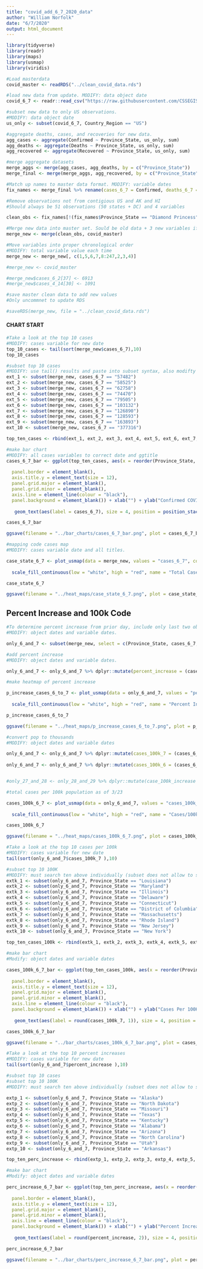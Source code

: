 ```yaml
---
title: "covid_add_6_7_2020_data"
author: "William Norfolk"
date: "6/7/2020"
output: html_document
---
```



```r
library(tidyverse)
library(readr)
library(maps)
library(usmap)
library(viridis)
```

```r
#Load masterdata
covid_master <- readRDS("../clean_covid_data.rds")
```


```r
#load new data from update. MODIFY: data object date
covid_6_7 <- readr::read_csv("https://raw.githubusercontent.com/CSSEGISandData/COVID-19/master/csse_covid_19_data/csse_covid_19_daily_reports/06-07-2020.csv")
```

```r
#subset new data to only US observations. 
#MODIFY: data object date
us_only <- subset(covid_6_7, Country_Region == "US")
```

```r
#aggregate deaths, cases, and recoveries for new data. 
agg_cases <- aggregate(Confirmed ~ Province_State, us_only, sum)
agg_deaths <- aggregate(Deaths ~ Province_State, us_only, sum)
agg_recovered <- aggregate(Recovered ~ Province_State, us_only, sum)
```

```r
#merge aggregate datasets
merge_aggs <- merge(agg_cases, agg_deaths, by = c("Province_State"))
merge_final <- merge(merge_aggs, agg_recovered, by = c("Province_State"))
```

```r
#Match up names to master data format. MODIFY: variable dates
fix_names <- merge_final %>% rename(cases_6_7 = Confirmed, deaths_6_7 = Deaths, recov_6_7 = Recovered)
```

```r
#Remove observations not from contigious US and AK and HI
#Should always be 51 observations (50 states + DC) and 4 variables

clean_obs <- fix_names[!(fix_names$Province_State == "Diamond Princess" | fix_names$Province_State == "Grand Princess" | fix_names$Province_State == "Guam" | fix_names$Province_State == "Puerto Rico" | fix_names$Province_State == "United States Virgin Islands" | fix_names$Province_State == "US" | fix_names$Province_State == "American Samoa" | fix_names$Province_State == "Northern Mariana Islands" | fix_names$Province_State == "Virgin Islands" | fix_names$Province_State == "Wuhan Evacuee" | fix_names$Province_State == "Recovered"),]
```

```r
#Merge new data into master set. Sould be old data + 3 new variables if successful
merge_new <- merge(clean_obs, covid_master)
```

```r
#Move variables into proper chronological order
#MODIFY: total variable value each time
merge_new <- merge_new[, c(1,5,6,7,8:247,2,3,4)]
```

```r
#merge_new <- covid_master
```

```r
#merge_new$cases_6_2[37] <- 6913
#merge_new$cases_4_14[30] <- 1091

```


```r
#save master clean data to add new values
#Only uncommnet to update RDS

#saveRDS(merge_new, file = "../clean_covid_data.rds")
```

#### CHART START

```r
#Take a look at the top 10 cases
#MODIFY: cases variable for new date
top_10_cases <- tail(sort(merge_new$cases_6_7),10)
top_10_cases
```

```r
#subset top 10 cases
#MODIFY: use tail() results and paste into subset syntax, also modifty cases date value
ext_1 <- subset(merge_new, cases_6_7 == "57482")
ext_2 <- subset(merge_new, cases_6_7 == "58525")
ext_3 <- subset(merge_new, cases_6_7 == "62758")
ext_4 <- subset(merge_new, cases_6_7 == "74470")
ext_5 <- subset(merge_new, cases_6_7 == "79505")
ext_6 <- subset(merge_new, cases_6_7 == "103132")
ext_7 <- subset(merge_new, cases_6_7 == "126890")
ext_8 <- subset(merge_new, cases_6_7 == "128593")
ext_9 <- subset(merge_new, cases_6_7 == "163893")
ext_10 <- subset(merge_new, cases_6_7 == "377316")

top_ten_cases <- rbind(ext_1, ext_2, ext_3, ext_4, ext_5, ext_6, ext_7, ext_8, ext_9, ext_10)
```

```r
#make bar chart
#MODIFY: all cases variables to correct date and ggtitle
cases_6_7_bar <- ggplot(top_ten_cases, aes(x = reorder(Province_State, -cases_6_7), cases_6_7)) + geom_bar(aes(fill = reorder(Province_State, -cases_6_7)),stat = "identity") + theme(axis.text.x = element_text(angle = 45, hjust = 1),
                                                                                                   legend.position = "none",                                                                        axis.text=element_text(size=12),
  panel.border = element_blank(), 
  axis.title.y = element_text(size = 12),
  panel.grid.major = element_blank(),
  panel.grid.minor = element_blank(),
  axis.line = element_line(colour = "black"),
  panel.background = element_blank()) + xlab("") + ylab("Confirmed COVID-19 Cases") + ggtitle("Top Ten Confirmed COVID-19 Cases by State 6/7/2020") +
  
   geom_text(aes(label = cases_6_7), size = 4, position = position_stack(vjust = 0.8))

cases_6_7_bar 
```

```r
ggsave(filename = "../bar_charts/cases_6_7_bar.png", plot = cases_6_7_bar)
```

```r
#mapping code cases map
#MODIFY: cases variable date and all titles.

case_state_6_7 <- plot_usmap(data = merge_new, values = "cases_6_7", color = "black") + 
  
  scale_fill_continuous(low = "white", high = "red", name = "Total Cases", label = scales::comma) + theme(legend.position = "right", plot.title = element_text(color = "black", size = 15, face = "bold"), plot.subtitle = element_text(color = "black", size = 10, face = "italic")) + labs(title = "COVID-19 Confirmed Cases by State", subtitle = "Data as of: 6/7/2020")

case_state_6_7
```

```r
ggsave(filename = "../heat_maps/case_state_6_7.png", plot = case_state_6_7)
```

## Percent Increase and 100k Code

```r
#To determine percent increase from prior day, include only last two observations
#MODIFY: object dates and variable dates.

only_6_and_7 <- subset(merge_new, select = c(Province_State, cases_6_7, cases_6_6, fips, total_pop))
```




```r
#add percent increase
#MODIFY: object dates and variable dates.

only_6_and_7 <- only_6_and_7 %>% dplyr::mutate(percent_increase = (cases_6_7 - cases_6_6) / cases_6_6 * 100)
```

```r
#make heatmap of percent increase

p_increase_cases_6_to_7 <- plot_usmap(data = only_6_and_7, values = "percent_increase", color = "black") + 
  
  scale_fill_continuous(low = "white", high = "red", name = "Percent Increase", label = scales::comma) + theme(legend.position = "right", plot.title = element_text(color = "black", size = 15, face = "bold"), plot.subtitle = element_text(color = "black", size = 10, face = "italic")) + labs(title = "Percent Increase of Confirmed COVID-19 Cases by State", subtitle = "From: 6/6/2020-6/7/2020")

p_increase_cases_6_to_7
```

```r
ggsave(filename = "../heat_maps/p_increase_cases_6_to_7.png", plot = p_increase_cases_6_to_7)
```

```r
#convert pop to thousands
#MODIFY: object dates and variable dates

only_6_and_7 <- only_6_and_7 %>% dplyr::mutate(cases_100k_7 = (cases_6_7 / total_pop) *100000)
  
only_6_and_7 <- only_6_and_7 %>% dplyr::mutate(cases_100k_6 = (cases_6_6 / total_pop) * 100000)


#only_27_and_28 <- only_28_and_29 %>% dplyr::mutate(case_100k_increase = (cases_100k_28 - cases_100k_27) / cases_100k_27 *100)

```

```r
#total cases per 100k population as of 3/23

cases_100k_6_7 <- plot_usmap(data = only_6_and_7, values = "cases_100k_7", color = "black") + 
  
  scale_fill_continuous(low = "white", high = "red", name = "Cases/100k Population", label = scales::comma) + theme(legend.position = "right", plot.title = element_text(color = "black", size = 15, face = "bold"), plot.subtitle = element_text(color = "black", size = 10, face = "italic")) + labs(title = "COVID-19 Confirmed Cases Per 100K Individuals by State", subtitle = "Data as of: 6/7/2020")

cases_100k_6_7
```

```r
ggsave(filename = "../heat_maps/cases_100k_6_7.png", plot = cases_100k_6_7)
```

```r
#Take a look at the top 10 cases per 100k
#MODIFY: cases variable for new date
tail(sort(only_6_and_7$cases_100k_7 ),10)
```


```r
#subset top 10 100K
#MODIFY: must search ten above individually (subset does not allow to select by these values for some reason...) and past the states in the code below.Also modify variable and object date names.
extk_1 <- subset(only_6_and_7, Province_State == "Louisiana")
extk_2 <- subset(only_6_and_7, Province_State == "Maryland")
extk_3 <- subset(only_6_and_7, Province_State == "Illinois")
extk_4 <- subset(only_6_and_7, Province_State == "Delaware")
extk_5 <- subset(only_6_and_7, Province_State == "Connecticut")
extk_6 <- subset(only_6_and_7, Province_State == "District of Columbia")
extk_7 <- subset(only_6_and_7, Province_State == "Massachusetts")
extk_8 <- subset(only_6_and_7, Province_State == "Rhode Island")
extk_9 <- subset(only_6_and_7, Province_State == "New Jersey")
extk_10 <- subset(only_6_and_7, Province_State == "New York")

top_ten_cases_100k <- rbind(extk_1, extk_2, extk_3, extk_4, extk_5, extk_6, extk_7, extk_8, extk_9, extk_10)
```

```r
#make bar chart
#Modify: object dates and variable dates

cases_100k_6_7_bar <- ggplot(top_ten_cases_100k, aes(x = reorder(Province_State, -cases_100k_7), cases_100k_7)) + geom_bar(aes(fill = reorder(Province_State, -cases_100k_7)), stat = "identity") + theme(axis.text.x = element_text(angle = 45, hjust = 1),
                                                                                                   legend.position = "none",                                                                        axis.text=element_text(size=12),
  panel.border = element_blank(),   
  axis.title.y = element_text(size = 12),
  panel.grid.major = element_blank(),
  panel.grid.minor = element_blank(),
  axis.line = element_line(colour = "black"),
  panel.background = element_blank()) + xlab("") + ylab("Cases Per 100K Individuals") + ggtitle("Top Ten COVID-19 Confirmed Cases Per 100K Individuals by State 6/7/2020") +
  
   geom_text(aes(label = round(cases_100k_7, 1)), size = 4, position = position_stack(vjust = 0.8))

cases_100k_6_7_bar
```

```r
ggsave(filename = "../bar_charts/cases_100k_6_7_bar.png", plot = cases_100k_6_7_bar)
```

```r
#Take a look at the top 10 percent increases
#MODIFY: cases variable for new date
tail(sort(only_6_and_7$percent_increase ),10)
```

```r
#subset top 10 cases
#subset top 10 100K
#MODIFY: must search ten above individually (subset does not allow to select by these values for some reason...) and past the states in the code below.Also modify variable and object date names.

extp_1 <- subset(only_6_and_7, Province_State == "Alaska")
extp_2 <- subset(only_6_and_7, Province_State == "North Dakota")
extp_3 <- subset(only_6_and_7, Province_State == "Missouri")
extp_4 <- subset(only_6_and_7, Province_State == "Texas")
extp_5 <- subset(only_6_and_7, Province_State == "Kentucky")
extp_6 <- subset(only_6_and_7, Province_State == "Alabama")
extp_7 <- subset(only_6_and_7, Province_State == "Arizona")
extp_8 <- subset(only_6_and_7, Province_State == "North Carolina")
extp_9 <- subset(only_6_and_7, Province_State == "Utah")
extp_10 <- subset(only_6_and_7, Province_State == "Arkansas")

top_ten_perc_increase <- rbind(extp_1, extp_2, extp_3, extp_4, extp_5, extp_6, extp_7, extp_8, extp_9, extp_10)
```

```r
#make bar chart
#Modify: object dates and variable dates

perc_increase_6_7_bar <- ggplot(top_ten_perc_increase, aes(x = reorder(Province_State, -percent_increase), percent_increase)) + geom_bar(aes(fill = reorder(Province_State, -percent_increase)), stat = "identity") + theme(axis.text.x = element_text(angle = 45, hjust = 1),
                                                                                                   legend.position = "none",                                                                        axis.text=element_text(size=12),
  panel.border = element_blank(),   
  axis.title.y = element_text(size = 12),
  panel.grid.major = element_blank(),
  panel.grid.minor = element_blank(),
  axis.line = element_line(colour = "black"),
  panel.background = element_blank()) + xlab("") + ylab("Percent Increase") + ggtitle("COVID-19: Top Ten Percent Increase by State from 6/6/20-6/7/20") +
  
   geom_text(aes(label = round(percent_increase, 2)), size = 4, position = position_stack(vjust = 0.8))

perc_increase_6_7_bar
```

```r
ggsave(filename = "../bar_charts/perc_increase_6_7_bar.png", plot = perc_increase_6_7_bar)
```
